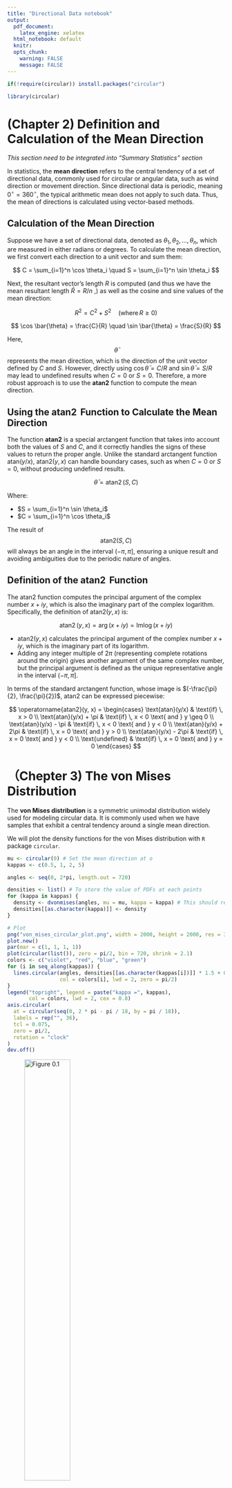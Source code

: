 ```yaml
---
title: "Directional Data notebook"
output:
  pdf_document: 
    latex_engine: xelatex
  html_notebook: default
  knitr:
  opts_chunk:
    warning: FALSE
    message: FALSE
---
```


```R
if(!require(circular)) install.packages("circular")

library(circular)
```

# (Chapter 2) Definition and Calculation of the Mean Direction

*This section need to be integrated into "Summary Statistics" section*

In statistics, the **mean direction** refers to the central tendency of a set of directional data, commonly used for circular or angular data, such as wind direction or movement direction. Since directional data is periodic, meaning $0^\circ = 360^\circ$, the typical arithmetic mean does not apply to such data. Thus, the mean of directions is calculated using vector-based methods.

## Calculation of the Mean Direction

Suppose we have a set of directional data, denoted as $\theta_1, \theta_2, \dots, \theta_n$, which are measured in either radians or degrees. To calculate the mean direction, we first convert each direction to a unit vector and sum them:

$$
C = \sum_{i=1}^n \cos \theta_i \quad S = \sum_{i=1}^n \sin \theta_i
$$

Next, the resultant vector's length $R$ is computed (and thus we have the mean resultant length $\bar{R} = R/n$ ,) as well as the cosine and sine values of the mean direction:

$$
R^2 = C^2 + S^2 \quad \text{(where} \, R \geq 0 \text{)}
$$

$$
\cos \bar{\theta} = \frac{C}{R} \quad \sin \bar{\theta} = \frac{S}{R}
$$

Here, $$\bar{\theta}$$ represents the mean direction, which is the direction of the unit vector defined by $C$ and $S$. However, directly using $\cos \bar{\theta} = C/R$ and $\sin \bar{\theta} = S/R$ may lead to undefined results when $C = 0$ or $S = 0$. Therefore, a more robust approach is to use the **atan2** function to compute the mean direction.

## Using the $\operatorname{atan2}$ Function to Calculate the Mean Direction

The function **atan2** is a special arctangent function that takes into account both the values of $S$ and $C$, and it correctly handles the signs of these values to return the proper angle. Unlike the standard arctangent function $\text{atan}(y/x)$, $\text{atan2}(y, x)$ can handle boundary cases, such as when $C = 0$ or $S = 0$, without producing undefined results.

$$
\bar{\theta} = \operatorname{atan2}(S, C)
$$

Where:

-   $S = \sum_{i=1}^n \sin \theta_i$
-   $C = \sum_{i=1}^n \cos \theta_i$

The result of $$\text{atan2}(S, C)$$ will always be an angle in the interval $(-\pi, \pi]$, ensuring a unique result and avoiding ambiguities due to the periodic nature of angles.

## Definition of the $\operatorname{atan2}$ Function

The $\text{atan2}$ function computes the principal argument of the complex number $x + iy$, which is also the imaginary part of the complex logarithm. Specifically, the definition of $\text{atan2}(y, x)$ is:

$$
\operatorname{atan2}(y, x) = \arg(x + iy) = \text{Im} \log(x + iy)
$$

-   $\text{atan2}(y, x)$ calculates the principal argument of the complex number $x + iy$, which is the imaginary part of its logarithm.
-   Adding any integer multiple of $2\pi$ (representing complete rotations around the origin) gives another argument of the same complex number, but the principal argument is defined as the unique representative angle in the interval $(-\pi, \pi]$.

In terms of the standard arctangent function, whose image is $(-\frac{\pi}{2}, \frac{\pi}{2})$, $\text{atan2}$ can be expressed piecewise:

$$
\operatorname{atan2}(y, x) =
\begin{cases}
\text{atan}(y/x) & \text{if} \, x > 0 \\
\text{atan}(y/x) + \pi & \text{if} \, x < 0 \text{ and } y \geq 0 \\
\text{atan}(y/x) - \pi & \text{if} \, x < 0 \text{ and } y < 0 \\
\text{atan}(y/x) + 2\pi & \text{if} \, x = 0 \text{ and } y > 0 \\
\text{atan}(y/x) - 2\pi & \text{if} \, x = 0 \text{ and } y < 0 \\
\text{undefined} & \text{if} \, x = 0 \text{ and } y = 0
\end{cases}
$$

# （Chepter 3) The von Mises Distribution

The **von Mises distribution** is a symmetric unimodal distribution widely used for modeling circular data. It is commonly used when we have samples that exhibit a central tendency around a single mean direction.

We will plot the density functions for the von Mises distribution with `R` package `circular`.

```R
mu <- circular(0) # Set the mean direction at o
kappas <- c(0.5, 1, 2, 5)

angles <- seq(0, 2*pi, length.out = 720)

densities <- list() # To store the value of PDFs at each points
for (kappa in kappas) {
  density <- dvonmises(angles, mu = mu, kappa = kappa) # This should return a vector, since argument x is a vector 
  densities[[as.character(kappa)]] <- density
}

# Plot
png("von_mises_circular_plot.png", width = 2000, height = 2000, res = 300)
plot.new()
par(mar = c(1, 1, 1, 1))
plot(circular(list()), zero = pi/2, bin = 720, shrink = 2.1)
colors <- c("violet", "red", "blue", "green")
for (i in seq_along(kappas)) {
  lines.circular(angles, densities[[as.character(kappas[i])]] * 1.5 + 0.01, 
                 col = colors[i], lwd = 2, zero = pi/2)
}
legend("topright", legend = paste("kappa =", kappas),
       col = colors, lwd = 2, cex = 0.8)
axis.circular(
  at = circular(seq(0, 2 * pi - pi / 18, by = pi / 18)),
  labels = rep("", 36),
  tcl = 0.075,
  zero = pi/2,
  rotation = "clock"
)
dev.off()
```

![Figure 0.1](von_mises_circular_plot.png){width="50%"}

## (First) Probability Density Function (PDF)

The probability density function (PDF) for the von Mises distribution is:

$$
f(\theta) = \frac{1}{2\pi I_0(\kappa)} \exp\left( \kappa \cos(\theta - \mu) \right), \quad 0 \leq \theta < 2\pi, \quad 0 \leq \kappa < \infty
$$

Where: $\mu$ is the **mean direction**, $\kappa$ is the **concentration parameter**, which measures how tightly the data points cluster around the mean direction, $I_0(\kappa)$ is the modified Bessel function of order zero, which normalizes the distribution.

## Cumulative Distribution Function (CDF)

The cumulative distribution function (CDF) does not have a simple closed form, but it can be computed numerically:

$$
F(\theta) = \frac{1}{2\pi I_0(\kappa)} \int_0^\theta \exp\left( \kappa \cos(\phi - \mu) \right) d\phi
$$

## Moments

The key moments for the von Mises distribution are:

1.  **Mean Direction** ($\mu$): The central direction around which the data points are clustered.
2.  **Mean Resultant Length** ($\rho = A_1 (\kappa)$ ): A measure of how tightly the data points are clustered around the mean direction. It ranges from 0 (uniform distribution) to 1 (all points at the mean direction).
3.  **Circular Dispersion** ($\delta = \left[ \kappa A_1(\kappa) \right]^{-1}$): A measure of the spread or concentration of the data points.
4.  **Higher Moments** ($\alpha_p = A_p(\kappa)$ ): These moments are used to describe higher-order features of the distribution.

As $\kappa$ increases, the distribution becomes more concentrated around the mean direction $\mu$, and as $\kappa \to 0$, the distribution approaches a uniform distribution over the circle.

## Limiting Forms

-   As $\kappa \to 0$, the von Mises distribution approaches the **uniform distribution** on the circle ($U_C$).
-   As $\kappa \to \infty$, the von Mises distribution becomes a **point distribution** concentrated around the mean direction $\mu$.

# (Chepter 2) Visualization

## Raw Circular Data Plots

The package `circular` contains a dataset `wind`, which stores the wind direction (for a total of 310 measures) recorded at Italian Alps. We aim to show how to plot a raw circular data using this dataset. And since `wind` is not a circular data object, this section will also include type conversion of standard data object.

```R
library(circular)
windc <- circular(wind, type="angles",units="radians",template="geographics")

png("raw_data_plot.png", width = 2000, height = 2000, res = 300)
plot.new()
plot(windc, stack=TRUE, col="black", shrink=1.3, cex=1.5, bin=720, sep=0.035,
     main="Circular Plot of Wind Directions")
dev.off()
```

![Figure 1.1](raw_data_plot.png){width="50%"}

Each black dot corresponds to an individual wind direction measurement, plotted around the unit circle. The stacking of points at certain angles indicates repeated observations of the same wind direction, suggesting predominant wind patterns.

For comparison, we plot the same data set linearly.

```R
plot(wind, pch=16, col="black",
     xlab="Observation Number", 
     ylab="Wind Direction (in radians)",
     main="Linear Plot of Wind Directions")

```

A linear plot of circular data, such as wind directions, can be misleading because it does not account for the periodicity of the data. In a linear representation, angles close to **0 and 2π (or 360°)** appear far apart, even though they represent nearly the same direction. This can distort patterns and make it difficult to recognize cyclic trends. In the `wind` dataset, the circular plot clearly shows a peak concentration of wind directions around **0°**. However, in the linear plot, this same feature appears as two separate peaks at the uppermost and lowermost edges of the graph, which may lead to incorrect interpretations.

### Plotting Multiple Datasets *(draft)*

Here, `fisherB10` which contains 11 sets of the walking directions of ants is used to show a effective way to plot multiple datasets in a single figure.

```R
png("multi_data_plot.png", width = 2000, height = 2000, res = 300)
plot.new()
plot(fisherB10c$set1, units="degrees", zero=pi/2, rotation="clock", pch=16, cex=1.5)
ticks.circular(circular(seq(0, (11/6)*pi, pi/6)), zero=pi/2, 
               rotation="clock", tcl=0.075)
points(fisherB10c$set2, zero=pi/2, rotation="clock", pch=16,
       col="darkgrey", next.points=-0.1, cex=1.5)
points(fisherB10c$set3, zero=pi/2, rotation="clock", pch=1, 
       next.points=0.1, cex=1.5)

dev.off()
```

![Figure 1.3](multi_data_plot.png){width="50%"}

What is worth noting is that the data points are not stacking compared to Figure 1.1, this is because we used `bin = 720` and `stack = TURE` in Figure 1.1 but left it be default here. Under the setting of `bin` and `stack = TRUE`, all data points were mapped to fixed angle intervals, while they will be not if we leave it as `bin = NULL` and `stack = FALSE` as default. `next.points` is used to shift the points of different datasets onto different positions, to prevent them from being squeezed into a same circle.

## Rose Diagrams (Circular Version of Histogram)

A Rose Diagram is a circular histogram used to visualize directional or cyclic data. It is similar to a traditional histogram but adapted for angular measurements such as wind direction, animal migration paths, earthquake directions, etc. Each sector represents a specific direction, and its area or radius is proportional to the frequency of data points in that direction.

```R
png("rose.png", width = 2000, height = 2000, res = 300)
plot.new()
plot(windc, stack=TRUE, col="black", shrink=1.3, cex=1.5, bin=720, sep=0.035,
     main="Circular Plot of Wind Directions with Rose Diagram")
rose.diag(windc, bins=16, col="darkgrey", cex=1.5, prop=1.3, add=TRUE)
dev.off()
```

![Figure 1.4](rose.png){width="50%"}

The choice of amount of segments for the data to split into is worth considering. Too many segments may hide the details, while too few may lead to overfitting. The authors of *Circular Statistics in R* suggest that the square root of data size is often a reasonable first guess, and the values 4, 8, 12, 16, 18, 32 and 36 are popular choices.

## Kernel Density Estimation *(draft)*

Kernel Density Estimation (written as KDE here) is a non-parametric statistical method for estimating the PDF of a dataset. Unlike rose diagrams, KDE is not affected by the choice of bins and provides a smooth density curve, and provides a smooth density curve using continuous kernel functions.

The KDE is given as

$$
\hat{f}(\theta) = \frac{1}{nh} \sum_{i=1}^{n} w\left(\frac{\theta - \theta_i}{h}\right)
$$

where $w(\theta)$ is a weight function, $n$ is data size, and $h$ controls how *smooth* the KDE is. A von Mises kernel is chosen as the default option of the weight function $w$ for the `density.circular` function in `circular` package, while wrapped normal kernel is available. Other types of kernels are not implemented in this package, but are still available for statistics practice.

We continue to add a KDE onto our figure of `wind`, where `bw` works as $h$:

```R
png("KDE.png", width = 2000, height = 2000, res = 300)
plot.new()
plot(windc, stack=TRUE, col="black", shrink=1.8, cex=1.5, bin=720, sep=0.035,
     main="Wind Directions with Rose Diagram and KDE")
rose.diag(windc, bins=16, col="darkgrey", cex=1.5, prop=1.3, add=TRUE)
lines(density.circular(windc, bw = 75), lwd = 2, lty = 2, col = "blue")  # too smooth
lines(density.circular(windc, bw = 40), lwd = 2, lty = 1, col = "black")   # proper
lines(density.circular(windc, bw = 10), lwd = 2, lty = 3, col = "red") # overfitting
dev.off()
```

![Figure 1.5](KDE.png){width="50%"}

## Linear Histogram *(I think it is unnecessary)*

```R
par(mfrow = c(1,2))

hist(wind, main = " ", xlab = "Wind direction (radians)", ylab = "Frequency", 
     breaks = seq(from = 0, to = 2 * pi, by = pi / 8), 
     col = "grey", xlim = c(0, 2 * pi))

n <- length(wind) 
cutpoint <- 2 * pi - (5 * pi / 8) 
windshift <- numeric(n)

for (j in 1:n) { 
  if (wind[j] >= cutpoint) { 
    windshift[j] <- wind[j] - 2 * pi 
  } else { 
    windshift[j] <- wind[j] 
  }
}

hist(windshift, main = "", xlab = "Wind direction (radians)", ylab = "Frequency", 
  breaks = seq(from = -5 * pi / 8, to = 2 * pi - 5 * pi / 8, by = pi / 8), 
  col = "grey", xlim = c(-5 * pi / 8, 2 * pi - 5 * pi / 8))

par(mfrow = c(1, 1)) 
```

# Summary Statistics

On a **unit circle**, a circular data point can be express as a unit vector:

$$
x = (\cos\theta, \sin\theta)
$$

As well as complex form:

$$
z = e^{i\theta}=\cos\theta+i\sin\theta
$$

## Sample Trigonometric Moment

For a circular dataset with size $n$, each data point corresponds to a unit vector $x_j$, an angle $\theta_j$, and a complex number $z_j=e^{i\theta_j}$.

The $p$**-th trigonometric** moment is defined as

$$
t_{p,0} = \frac{1}{n} \sum_{j=1}^{n} z_j^p = \frac{1}{n} \sum_{j=1}^{n} e^{ip\theta_j} = \frac{1}{n} \sum_{j=1}^{n} (\cos p\theta_j + i \sin p\theta_j) = a_p + i b_p
$$

where

$$
a_p = \frac{1}{n} \sum_{j=1}^{n} \cos p\theta_j \quad 
b_p = \frac{1}{n} \sum_{j=1}^{n} \sin p\theta_j
$$ with $a_p=a_{-p}$, $b_p=b_{-p}$, $t_{0,0}=1$.

It defines a vector in complex plane with length

$$
\bar{R}_p = \left( a_p^2 + b_p^2 \right)^{1/2} \in [0,1],
$$

and with direction

$$
\bar{\theta}_p = \operatorname{atan2}(b_p, a_p).
$$

Package `circular` provides `trigonometric.moment` to calculate it:

```r
fB11 <- c(fisherB11,8)
fB11c <- circular(fB11, unit="degree", zero=circular(0), rotation="counter")
trigonometric.moment(fB11c, p=2, center=TRUE)
```

## Measures of Location

### Sample Mean Direction $\bar{\theta}$ and Sample mean resultant length $\bar{R}$

Sample Mean resultant vector is the **1st trigonometric moment** $t_{1,0}$.

When $\bar{R}>0$,

$$
\frac{1}{n} \sum_{j=1}^{n} \sin(\theta_j - \bar{\theta}) = 0, \quad
\frac{1}{n} \sum_{j=1}^{n} \cos(\theta_j - \bar{\theta}) = \bar{R}.
$$

```R
mean(fB11c)
```

*Move the first section here!!*

### $p$-th trigonometric about the mean direction

$$
t_{p,\bar{\theta}} = \frac{1}{n} \sum_{j=1}^{n} e^{i p (\theta_j - \bar{\theta})} = \frac{1}{n} \sum_{j=1}^{n} \left( \cos p (\theta_j - \bar{\theta}) + i \sin p (\theta_j - \bar{\theta}) \right) = \bar{a}_p + i \bar{b}_p,
$$

where

$$
\bar{a}_p = \frac{1}{n} \sum_{j=1}^{n} \cos p (\theta_j - \bar{\theta}), \quad
\bar{b}_p = \frac{1}{n} \sum_{j=1}^{n} \sin p (\theta_j - \bar{\theta}).
$$

We can induct that

$$
\bar{a_1}=\bar{R}, \quad \bar{b_1}=0,
$$

and thus $t_{1,\bar{\theta}}=\bar{R}$.

## Sample Median Direction

The **Sample Median Direction** $\widetilde{\theta}$ is a robust alternative to the sample mean direction $\bar{\theta}$. It is defined as any angle $\psi$ where half of the data points lie in $\left[\psi,\psi+\pi\right)$ and most of them are closer to $\psi$ than to $\psi+\pi$.

$\widetilde{\theta}$ can be obtain by minimizing the **dispersion measure**

$$
d_2(\psi) = \frac{1}{n} \sum_{j=1}^{n} \left\{ \pi - \left| \pi - \left| \theta_j - \psi \right| \right| \right\}.
$$

This approach is implemented in `circular` by the function `median.circular`.

```R
median.circular(fB11c)
```

## Measures of Concentration and Dispersion

### Sample Circular Variance

Sample Circular Variance is defined as

$$
V = 1 - \bar{R}
$$

where $\bar{R}$ is mean resultant length defined above. We can use `angular.variance` to calculate its value.

### Standard Deviation

Standard Deviation is defined by

$$
\hat{\sigma} = \{-2\log(1 - V)\}^{1/2} = \{-2\log \bar{R} \}^{1/2} \in [0, \infty],
$$

and can be computed using `sd.circular`.

For concentrated samples with small $V$,

$$
\hat{\sigma} \approx (2V)^{1/2} = \{2(1 - \bar{R})\}^{1/2},
$$

which is what Batschelet(1981) defined as mean angular deviation. We can obtain it using `angular.deviation`.

### Others

Sample Circular Dispersion is defined as

$$
\hat{\delta} = \frac{1 - \bar{R}_2}{2\bar{R}^2}.
$$

Two commonly used measures of the distance between two angles $\psi$ and $\omega$:

The first one depends on cosine:

$$
1 - \cos(\psi-\omega),
$$

with the associated measure of dispersion of the dataset $\theta_1,\dots,\theta_n$ about $\psi$,

$$
d_1(\psi) = \frac{1}{n} \sum_{j=1}^{n} \{1 - \cos(\theta_j - \psi)\}.
$$

Specifically, $\bar{d_1} = 1 - \bar{R}^2$.

The second one is defined as

$$
\min(\psi - \omega, 2\pi - (\psi - \omega)) = \pi - |\pi - |\psi - \omega||,
$$

with the associated measure $d_2$ defined in the section *Sample Median Direction*.

The mean distance between data points under this measure is

$$
\bar{d}_2 = \frac{1}{n^2} \sum_{j=1}^{n} \sum_{k=1}^{n} \{ \pi - |\pi - |\theta_j - \theta_k||| \} \in [0, \pi/2].
$$

## Skewness and Kurtosis

Skewness describes the symmetry around the sample mean direction. It is defined as **the second sine moment**

$$
\bar{b}_2 = \frac{1}{n} \sum_{j=1}^{n} \sin 2(\theta_j - \bar{\theta}) = \bar{R}_2 \sin(\bar{\theta}_2 - 2\bar{\theta}),
$$

where $\bar{b}_2$ is the imaginary part of $\bar{t}_{2,\bar{\theta}}$. $\bar{b}_2$ will be close to $0$ if the data distribution is nearly symmetric about $\bar{\theta}$, and relatively large and negative (positive) when the distribution of the data is skewed counterclockwise (clockwise) away from the mean direction.

Kurtosis describes how much the data points concentrate around the mean direction. It is defined as **the second cosine moment**

$$
\bar{a}_2 = \frac{1}{n} \sum_{j=1}^{n} \cos 2(\theta_j - \bar{\theta}) = \bar{R}_2 \cos(\bar{\theta}_2 - 2\bar{\theta}).
$$

$\bar{a}_2$ is the real part of $\bar{t}_{2,\bar{\theta}}$. Its value is $1$ when the data points are all identical, and close to $0$ if the data evenly distributed around the circle. That is, the larger $\bar{a}_2$ is, the more peaked the dataset is.

Depends on $\bar{b}_2$ and $\bar{a}_2$, Mardia (1972) proposed normalized skewness and kurtosis:

$$
\hat{s} = \frac{\bar{b}_2}{(1 - \bar{R})^{3/2}}, \quad \hat{k} = \frac{\bar{a}_2 - \bar{R}^4}{1 - \bar{R}^2}.
$$
